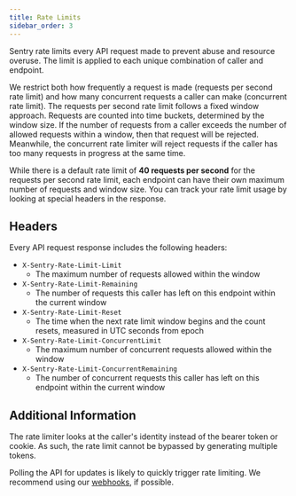 ```yaml
---
title: Rate Limits
sidebar_order: 3
---
```


Sentry rate limits every API request made to prevent abuse and resource overuse. The limit is applied to each unique combination of caller and endpoint.

We restrict both how frequently a request is made (requests per second rate limit) and how many concurrent requests a caller can make (concurrent rate limit). The requests per second rate limit follows a fixed window approach. Requests are counted into time buckets, determined by the window size. If the number of requests from a caller exceeds the number of allowed requests within a window, then that request will be rejected.  Meanwhile, the concurrent rate limiter will reject requests if the caller has too many requests in progress at the same time.

While there is a default rate limit of **40 requests per second** for the requests per second rate limit, each endpoint can have their own maximum number of requests and window size. You can track your rate limit usage by looking at special headers in the response.

## Headers

Every API request response includes the following headers:

- `X-Sentry-Rate-Limit-Limit`
  - The maximum number of requests allowed within the window
- `X-Sentry-Rate-Limit-Remaining`
  - The number of requests this caller has left on this endpoint within the current window
- `X-Sentry-Rate-Limit-Reset`
  - The time when the next rate limit window begins and the count resets, measured in UTC seconds from epoch
- `X-Sentry-Rate-Limit-ConcurrentLimit`
  - The maximum number of concurrent requests allowed within the window
- `X-Sentry-Rate-Limit-ConcurrentRemaining`
  - The number of concurrent requests this caller has left on this endpoint within the current window

## Additional Information

The rate limiter looks at the caller's identity instead of the bearer token or cookie. As such, the rate limit cannot be bypassed by generating multiple tokens.

<Note>

Polling the API for updates is likely to quickly trigger rate limiting. We recommend using our [webhooks](/product/integrations/integration-platform/webhooks/), if possible.

</Note>

